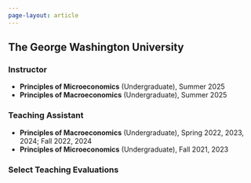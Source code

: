 ```yaml
---
page-layout: article
---
```


## The George Washington University

### Instructor
- **Principles of Microeconomics** (Undergraduate), Summer 2025  
- **Principles of Macroeconomics** (Undergraduate), Summer 2025  

### Teaching Assistant
- **Principles of Macroeconomics** (Undergraduate), Spring 2022, 2023, 2024; Fall 2022, 2024  
- **Principles of Microeconomics** (Undergraduate), Fall 2021, 2023  

### Select Teaching Evaluations



